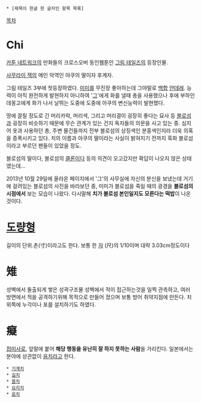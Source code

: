 * [제목이 한글 한 글자인 항목 목록]

[[목차]]
= Chi =
[[카툰 네트워크]]의 만화들의 크로스오버 동인웹툰인 [[그림 테일즈]]의 등장인물.

[[사무라이 잭]]의 메인 악역인 아쿠의 딸이자 후계자. 

그림 테일즈 3부에 첫등장하였다. [[미미]]를 무진장 좋아하는데 그야말로 [[백합]] [[얀데레]]. 능력이 아직 완전하게 발현하지 아니하여 '[[그]]'에게 화를 낼때 총을 사용했으나 후에 부하인 데몽고에게 화가 나서 날뛰는 도중에 도중에 아쿠의 변신능력이 발현했다.

땅에 끌릴 정도로 긴 머리카락, 머리색, 그리고 머리결이 굉장히 좋다는 묘사 등 [[블로섬]]과 굉장히 비슷하기 때문에 무슨 관계가 있는 건지 독자들의 의문을 사고 있는 중. 심지어 옷과 사용하던 총, 주변 물건들까지 전부 블로섬의 상징색인 분홍색인지라 더욱 의혹을 증폭시키고 있다. 치의 이름과 아쿠의 딸이라는 사실이 밝혀지기 전까지 흑화 블로섬이라고 부르던 팬들이 있었을 정도.

블로섬의 딸이다, 블로섬의 [[클론]]이다 등의 의견이 오고갔지만 확답이 나오지 않은 상태였는데...

2013년 10월 29일에 올라온 페이지에서 '그'의 사무실에 자신의 분신을 보냈는데 거기에 걸려있는 블로섬의 사진을 바라보던 중, 미미가 블로섬을 죽일 때의 광경을 '''블로섬의 시점에서''' 보는 모습이 나왔다. 다시말해 '''치가 블로섬 본인일지도 모른다는 떡밥'''이 나온 것이다.

= [[도량형]] =
길이의 단위.촌(寸)이라고도 한다.
보통 한 [[자]] (尺)의 1/10이며 대략 3.03cm정도이다

= 雉 =
성벽에서 돌출되게 쌓은 성곽구조물
성벽에서 적이 접근하는것을 일찍 관측하고, 여러 방면에서 적을 공격하기위해 목적으로 만들어 졌으며 보통 방어 취약지점에 만든다.
치 위쪽에 누각이나 포를 설치하기도 하였다.

= 癡 =
[[접미사]]로, 앞말에 붙어 '''해당 행동을 유난히 잘 하지 못하는 사람'''을 가리킨다. 일본에서는 분야에 상관없이 [[음치]]라고 한다.

 * [[기계치]]
 * [[길치]]
 * [[몸치]]
 * [[요리치]]
 * [[음치]]

